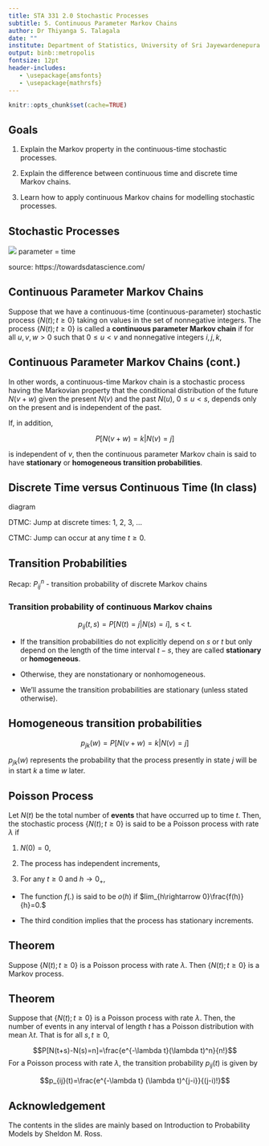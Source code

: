```yaml
---
title: STA 331 2.0 Stochastic Processes
subtitle: 5. Continuous Parameter Markov Chains
author: Dr Thiyanga S. Talagala
date: ""
institute: Department of Statistics, University of Sri Jayewardenepura
output: binb::metropolis
fontsize: 12pt
header-includes:
   - \usepackage{amsfonts}
   - \usepackage{mathrsfs}
---
```


```r
knitr::opts_chunk$set(cache=TRUE)
```

## Goals

1. Explain the Markov property in the continuous-time stochastic processes.

2. Explain the difference between continuous time and discrete time Markov chains.

3. Learn how to apply continuous Markov chains for modelling stochastic processes.

## Stochastic Processes

![](processes.png)
parameter = time

source: https://towardsdatascience.com/

## Continuous Parameter Markov Chains

Suppose that we have a continuous-time (continuous-parameter) stochastic process $\{N(t); t \geq 0\}$ taking on values in the set of nonnegative integers. The process $\{N(t); t \geq 0\}$ is called a **continuous parameter Markov chain** if for all $u, v, w > 0$ such that $0 \leq u < v$ and nonnegative integers $i, j, k$,

\begin{multline*}
P[N(v+w)=k|N(v)=j, N(u)=i, 0 \leq u < v]\\
= P[N(v+w) = k|N(v)=j].
\end{multline*}

## Continuous Parameter Markov Chains (cont.)

In other words, a continuous-time Markov chain is a stochastic process having the Markovian property that the conditional distribution of the future $N(v+w)$ given the present $N(v)$ and the past $N(u)$, $0 \leq u < s,$ depends only on the present and is independent of the past.

If, in addition,

$$P[N(v+w)=k|N(v)=j]$$

is independent of $v$, then the continuous parameter Markov chain is said to have **stationary** or **homogeneous transition probabilities**.



## Discrete Time versus Continuous Time (In class)

diagram

\vspace{6cm}

DTMC: Jump at discrete times: 1, 2, 3, ...

CTMC: Jump can occur at any time $t \geq 0$.


## Transition Probabilities

Recap: $P_{ij}^n$ - transition probability of discrete Markov chains


### Transition probability of continuous Markov chains

$$p_{ij}(t, s)=P[N(t)=j|N(s)=i], \text{ s < t}.$$

- If the transition probabilities do not explicitly depend on $s$ or $t$ but only
depend on the length of the time interval $t-s$, they are called
**stationary** or **homogeneous**.

- Otherwise, they are nonstationary or nonhomogeneous.

- We'll assume the transition probabilities are stationary (unless stated
otherwise).

## Homogeneous transition probabilities

$$p_{jk}(w) = P[N(v+w)=k|N(v)=j]$$

$p_{jk}(w)$ represents the probability that the process presently in state $j$ will be in start $k$ a time $w$ later.

## Poisson Process

Let $N(t)$ be the total number of **events** that have occurred up to time $t$. Then, the stochastic process $\{N(t); t \geq 0\}$ is said to be a Poisson process with rate $\lambda$ if

1. $N(0) = 0$,

2. The process has independent increments,

3. For any $t \geq 0$ and $h \rightarrow 0_+$,

\begin{math}
 P[N(t+h)-N(t) = k]=\left\{
    \begin{array}{ll}
      \lambda h + o(h), & \mbox{k=1}\\
      o(h), & k \geq 2 \\
      1-\lambda h + o(h), & k = 0 \\
    \end{array}
  \right.
\end{math}


- The function $f(.)$ is said to be $o(h)$ if $lim_{h\rightarrow 0}\frac{f(h)}{h}=0.$

- The third condition implies that the process has stationary increments.

## Theorem

Suppose $\{N(t); t \geq 0\}$ is a Poisson process with rate $\lambda$. Then $\{N(t); t \geq 0\}$ is a Markov process.

\vspace{5cm}

## Theorem

Suppose that $\{N(t); t \geq 0\}$ is a Poisson process with rate $\lambda$. Then, the number of events in any interval of length $t$ has a Poisson distribution with mean $\lambda t$. That is for all $s, t \geq 0$,

$$P[N(t+s)-N(s)=n]=\frac{e^{-\lambda t}(\lambda t)^n}{n!}$$
For a Poisson process with rate $\lambda$, the transition probability $p_{ij}(t)$ is given by

$$p_{ij}(t)=\frac{e^{-\lambda t} (\lambda t)^{j-i}}{(j-i)!}$$

## Acknowledgement

The contents in the slides are mainly based on Introduction to Probability Models by Sheldon M. Ross.
